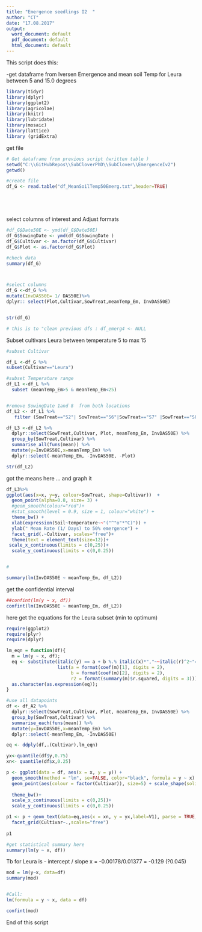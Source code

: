 ```yaml
---
title: "Emergence seedlings I2  "
author: "CT"
date: "17.08.2017"
output: 
  word_document: default
  pdf_document: default
  html_document: default
---
```


This script does this:

-get dataframe from Iversen Emergence and mean soil Temp for Leura between 5 and 15.0 degrees 
  



```r
library(tidyr)
library(dplyr)
library(ggplot2)
library(agricolae)
library(knitr)
library(lubridate)
library(mosaic)
library(lattice)
library (gridExtra)
```

get file 

```r
# Get dataframe from previous script (written table )
setwd("C:\\GitHubRepos\\SubCloverPhD\\SubClover\\EmergenceIv2")
getwd()

#create file
df_G <- read.table("df_MeanSoilTemp50Emerg.txt",header=TRUE)






```

select columns of interest and Adjust formats 
```r

#df_G$Date50E <- ymd(df_G$Date50E)
df_G$SowingDate <- ymd(df_G$SowingDate )
df_G$Cultivar <- as.factor(df_G$Cultivar)
df_G$Plot <- as.factor(df_G$Plot)

#check data 
summary(df_G)



#select columns 
df_G <-df_G %>%
mutate(InvDAS50E= 1/ DAS50E)%>%
dplyr:: select(Plot,Cultivar,SowTreat,meanTemp_Em, InvDAS50E)


str(df_G)

# this is to "clean previous dfs : df_emerg4 <- NULL
```

Subset cultivars Leura between temperature 5 to max 15 

```r

#subset Cultivar

df_L <-df_G %>%
subset(Cultivar=="Leura")

#subset Temperature range 
df_L1 <-df_L %>%
  subset (meanTemp_Em>5 & meanTemp_Em<25)


#remove SowingDate 1and 8  from both locations 
df_L2 <- df_L1 %>%
   filter (SowTreat=="S2"| SowTreat=="S6"|SowTreat=="S7" |SowTreat=="S8")
```



```r


df_L3 <-df_L2 %>%
  dplyr::select(SowTreat,Cultivar, Plot, meanTemp_Em, InvDAS50E) %>%
  group_by(SowTreat,Cultivar) %>%
  summarise_all(funs(mean)) %>%
  mutate(y=InvDAS50E,x=meanTemp_Em) %>%
  dplyr::select(-meanTemp_Em, -InvDAS50E, -Plot)

str(df_L2)

```

got the means here ... and graph it

```r
df_L3%>%
ggplot(aes(x=x, y=y, colour=SowTreat, shape=Cultivar))  +
  geom_point(alpha=0.8, size= 3) +
  #geom_smooth(colour="red")+
  #stat_smooth(level = 0.9, size = 1, colour="white") + 
  theme_bw() +
  xlab(expression(Soil~temperature~~"("^"o"*"C)")) + 
  ylab(" Mean Rate (1/ Days) to 50% emergence") +
  facet_grid(.~Cultivar, scales="free")+
  theme(text = element_text(size=12))+
 scale_x_continuous(limits = c(0,25))+
  scale_y_continuous(limits = c(0,0.25))


# 

```



```r

summary(lm(InvDAS50E ~ meanTemp_Em, df_L2))


```

get the confidential interval 

```r

##confint(lm(y ~ x, df))
confint(lm(InvDAS50E ~ meanTemp_Em, df_L2))

```



here get the equations for the Leura  subset (min to optimum)  

```r
require(ggplot2)
require(plyr)
require(dplyr)

lm_eqn = function(df){
  m = lm(y ~ x, df);
  eq <- substitute(italic(y) == a + b %.% italic(x)*","~~italic(r)^2~"="~r2, 
                   list(a = format(coef(m)[1], digits = 2), 
                        b = format(coef(m)[2], digits = 2), 
                        r2 = format(summary(m)$r.squared, digits = 3)))
  as.character(as.expression(eq));                 
}

#use all datapoints 
df <- df_A2 %>%
  dplyr::select(SowTreat,Cultivar, Plot, meanTemp_Em, InvDAS50E) %>%
  group_by(SowTreat,Cultivar) %>%
  summarise_each(funs(mean)) %>%
  mutate(y=InvDAS50E,x=meanTemp_Em) %>%
  dplyr::select(-meanTemp_Em, -InvDAS50E)

eq <- ddply(df,.(Cultivar),lm_eqn)

yx<-quantile(df$y,0.75)
xn<- quantile(df$x,0.25)

p <- ggplot(data = df, aes(x = x, y = y)) +
  geom_smooth(method = "lm", se=FALSE, color="black", formula = y ~ x) +
  geom_point(aes(colour = factor(Cultivar)), size=5) + scale_shape(solid = FALSE)+ 
  
  theme_bw()+
  scale_x_continuous(limits = c(0,25))+
  scale_y_continuous(limits = c(0,0.25))

p1 <- p + geom_text(data=eq,aes(x = xn, y = yx,label=V1), parse = TRUE, inherit.aes=FALSE) + 
  facet_grid(Cultivar~.,scales="free")
  
p1
```


```r
#get statistical summary here 
summary(lm(y ~ x, df))
```


Tb for Leura is - intercept / slope x = -0.00178/0.01377 = -0.129 (?0.045)


```r


mod = lm(y~x, data=df)
summary(mod)


#Call:
lm(formula = y ~ x, data = df)

confint(mod)

```





End of this script
 